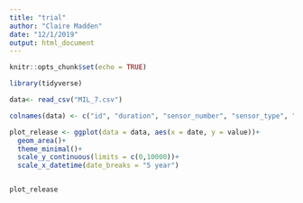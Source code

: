 ```yaml
---
title: "trial"
author: "Claire Madden"
date: "12/1/2019"
output: html_document
---
```


```r
knitr::opts_chunk$set(echo = TRUE)
```



```r
library(tidyverse)

data<- read_csv("MIL_7.csv")

colnames(data) <- c("id", "duration", "sensor_number", "sensor_type", "date", "value", "flag", "units", "obs_date")

```

```r

plot_release <- ggplot(data = data, aes(x = date, y = value))+
  geom_area()+
  theme_minimal()+
  scale_y_continuous(limits = c(0,10000))+
  scale_x_datetime(date_breaks = "5 year")


plot_release




```





